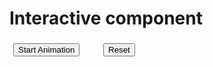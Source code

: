 # Interactive component

<script src="https://d3js.org/d3.v6.min.js"></script>

<button id="start" style="position: absolute; margin-left: 6px; margin-top: 4px;">Start Animation</button>
<button id="reset" style="position: absolute; margin-left: 150px; margin-top: 4px">Reset</button>

<div id="plot"></div>

<script src="scripts/draw_total_cases.js"></script>